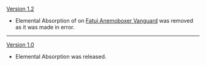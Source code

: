 {{Change History/Header}}
[[Version 1.2]]
*Elemental Absorption of {{Geo}} on [[Fatui Anemoboxer Vanguard]] was removed as it was made in error.
----
[[Version 1.0]]
*Elemental Absorption was released.
